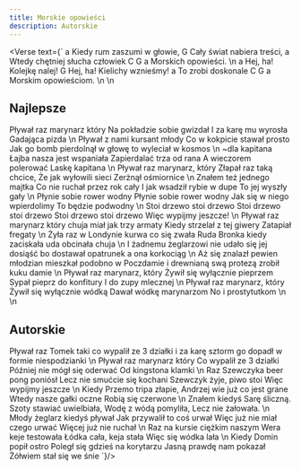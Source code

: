 ```yaml
---
title: Morskie opowieści
description: Autorskie
---
```



<Verse text={`
a
Kiedy rum zaszumi w głowie,
G
Cały świat nabiera treści,
a
Wtedy chętniej słucha człowiek
C   G   a
Morskich opowieści.
\n
a
Hej, ha! Kolejkę nalej!
G
Hej, ha! Kielichy wznieśmy!
a
To zrobi doskonale
C   G   a
Morskim opowieściom.
\n
\n
<h2>Najlepsze</h2>
Pływał raz marynarz który
Na pokładzie sobie gwizdał
I za karę mu wyrosła
Gadająca pizda
\n
Pływał z nami kursant młody
Co w kokpicie stawał prosto
Jak go bomb pierdolnął w głowę
to wyleciał w kosmos
\n
~dla kapitana
Łajba nasza jest wspaniała
Zapierdalać trza od rana
A wieczorem polerować
Laskę kapitana
\n
Pływał raz marynarz, który
Złapał raz taką chcice,
Że jak wyłowili sieci
Zerżnął ośmiornice
\n
Znałem też jednego majtka
Co nie ruchał przez rok cały
I jak wsadził rybie w dupe
To jej wyszły gały
\n
Płynie sobie rower wodny
Płynie sobie rower wodny
Jak się w niego wpierdolimy
To będzie podwodny
\n
Stoi drzewo stoi drzewo
Stoi drzewo stoi drzewo
Stoi drzewo stoi drzewo
Więc wypijmy jeszcze!
\n
Pływał raz marynarz który
chuja miał jak trzy armaty
Kiedy strzelał z tej giwery
Zatapiał fregaty
\n
Żyła raz w Londynie kurwa
co się zwała Ruda Bronka
kiedy zaciskała uda
obcinała chuja
\n
I żadnemu żeglarzowi
nie udało się jej dosiąść
bo dostawał opatrunek
a ona korkociąg
\n
Aż się znalazł pewien młodzian
mieszkał podobno w Poczdamie
i drewnianą swą protezą
zrobił kuku damie
\n
Pływał raz marynarz, który
Żywił się wyłącznie pieprzem
Sypał pieprz do konfitury
I do zupy mlecznej
\n
Pływał raz marynarz, który
Żywił się wyłącznie wódką
Dawał wódkę marynarzom
No i prostytutkom
\n
\n
<h2>Autorskie</h2>
Pływał raz Tomek taki
co wypalił ze 3 działki
i za karę sztorm go dopadł
w formie niespodzianki
\n
Pływał raz marynarz który
Co wypalił ze 3 działki
Później nie mógł się oderwać
Od kingstona klamki
\n
Raz Szewczyka beer pong poniósł
Lecz nie smućcie się kochani
Szewczyk żyje, piwo stoi
Więc wypijmy jeszcze
\n
Kiedy Przemo tripa złapie,
Andrzej wie już co jest grane
Wtedy nasze gałki oczne
Robią się czerwone
\n
Znałem kiedyś Sarę śliczną.
Szoty stawiać uwielbiała,
Wodę z wódą pomyliła,
Lecz nie żałowała.
\n
Młody żeglarz kiedyś pływał
Jak przywalił to coś urwał
Więc już nie miał czego urwać
Więcej już nie ruchał
\n
Raz na kursie ciężkim naszym
Wera keje testowała
Łódka cała, keja stała
Więc się wódka lała
\n
Kiedy Domin popił ostro
Poległ się gdzieś na korytarzu
Jasną prawdę nam pokazał
Żółwiem stał się we śnie
`}/>
